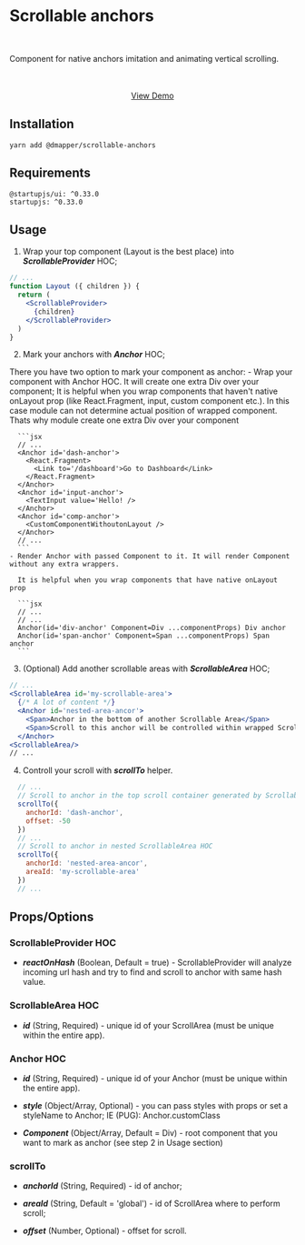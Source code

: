 # Scrollable anchors

<br />

Component for native anchors imitation and animating vertical scrolling.

<br />
<br />

<center>
  <a href='/scrollable-anchors-example#3'>View Demo</a>
</center>

## Installation

```yarn add @dmapper/scrollable-anchors```

## Requirements

```
@startupjs/ui: ^0.33.0
startupjs: ^0.33.0
```

## Usage

1. Wrap your top component (Layout is the best place) into ***ScrollableProvider*** HOC;

  ```jsx
  // ...
  function Layout ({ children }) {
    return (
      <ScrollableProvider>
        {children}
      </ScrollableProvider>
    )
  }
  ```

2. Mark your anchors with ***Anchor*** HOC;

  There you have two option to mark your component as anchor:
    - Wrap your component with Anchor HOC. It will create one extra Div over your component;
      It is helpful when you wrap components that haven't native onLayout prop (like React.Fragment, input, custom component etc.).
      In this case module can not determine actual position of wrapped component. Thats why module create one extra Div over your component

      ```jsx
      // ...
      <Anchor id='dash-anchor'>
        <React.Fragment>
          <Link to='/dashboard'>Go to Dashboard</Link>
        </React.Fragment>
      </Anchor>
      <Anchor id='input-anchor'>
        <TextInput value='Hello! />
      </Anchor>
      <Anchor id='comp-anchor'>
        <CustomComponentWithoutonLayout />
      </Anchor>
      // ...
      ```
    - Render Anchor with passed Component to it. It will render Component without any extra wrappers.

      It is helpful when you wrap components that have native onLayout prop

      ```jsx
      // ...
      // ...
      Anchor(id='div-anchor' Component=Div ...componentProps) Div anchor
      Anchor(id='span-anchor' Component=Span ...componentProps) Span anchor
      ```
3. (Optional) Add another scrollable areas with ***ScrollableArea*** HOC;

  ```jsx
  // ...
  <ScrollableArea id='my-scrollable-area'>
    {/* A lot of content */}
    <Anchor id='nested-area-ancor'>
      <Span>Anchor in the bottom of another Scrollable Area</Span>
      <Span>Scroll to this anchor will be controlled within wrapped ScrollableArea</Span>
    </Anchor>
  <ScrollableArea/>
  // ...
  ```

4. Controll your scroll with ***scrollTo*** helper.

  ```js
    // ...
    // Scroll to anchor in the top scroll container generated by ScrollableProvider HOC
    scrollTo({
      anchorId: 'dash-anchor',
      offset: -50
    })
    // ...
    // Scroll to anchor in nested ScrollableArea HOC
    scrollTo({
      anchorId: 'nested-area-ancor',
      areaId: 'my-scrollable-area'
    })
    // ...
  ```

## Props/Options

### ScrollableProvider HOC

* ***reactOnHash*** (Boolean, Default = true) - ScrollableProvider will analyze incoming url hash and try to find and scroll to anchor with same hash value.

### ScrollableArea HOC

* ***id*** (String, Required) - unique id of your ScrollArea (must be unique within the entire app).

### Anchor HOC

* ***id*** (String, Required) - unique id of your Anchor (must be unique within the entire app).

* ***style*** (Object/Array, Optional) - you can pass styles with props or set a styleName to Anchor; IE (PUG): Anchor.customClass

* ***Component*** (Object/Array, Default = Div) - root component that you want to mark as anchor (see step 2 in Usage section)

### scrollTo

* ***anchorId*** (String, Required) - id of anchor;

* ***areaId*** (String, Default = 'global') - id of ScrollArea where to perform scroll;

* ***offset*** (Number, Optional) - offset for scroll.
